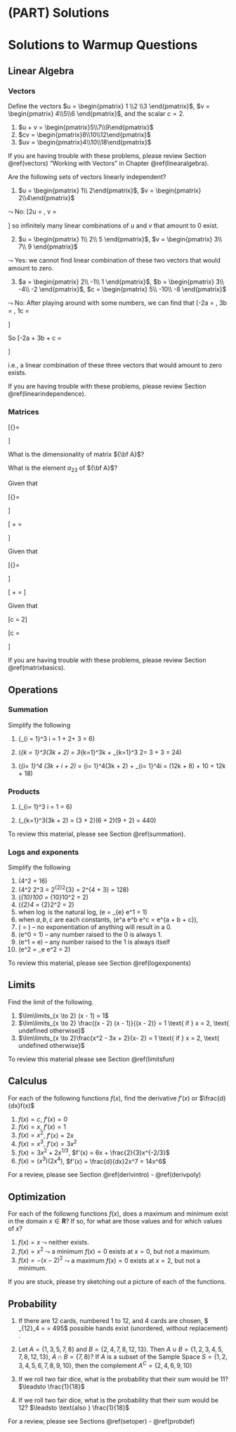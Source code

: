 # (PART) Solutions {-}

# Solutions to Warmup Questions {-}



## Linear Algebra {-}

### Vectors {-}

Define the vectors $u = \begin{pmatrix} 1 \\2 \\3 \end{pmatrix}$, $v = \begin{pmatrix} 4\\5\\6 \end{pmatrix}$, and the scalar $c = 2$. 

1. $u + v = \begin{pmatrix}5\\7\\9\end{pmatrix}$
2. $cv = \begin{pmatrix}8\\10\\12\end{pmatrix}$
3. $uv = \begin{pmatrix}4\\10\\18\end{pmatrix}$



If you are having trouble with these problems, please review Section \@ref(vectors) "Working with Vectors" in Chapter \@ref(linearalgebra). 


Are the following sets of vectors linearly independent?

1. $u = \begin{pmatrix} 1\\ 2\end{pmatrix}$, $v = \begin{pmatrix} 2\\4\end{pmatrix}$

$\leadsto$ No: \[2u = \begin{pmatrix} 2\\ 4\end{pmatrix}, v = \begin{pmatrix} 2\\ 4\end{pmatrix}\]
so infinitely many linear combinations of $u$ and $v$ that amount to 0 exist.


2. $u = \begin{pmatrix} 1\\ 2\\ 5 \end{pmatrix}$, $v = \begin{pmatrix} 3\\ 7\\ 9 \end{pmatrix}$

$\leadsto$ Yes: we cannot find  linear combination of these two vectors that would amount to zero. 



3. $a = \begin{pmatrix} 2\\ -1\\ 1 \end{pmatrix}$, $b = \begin{pmatrix} 3\\ -4\\ -2 \end{pmatrix}$, $c = \begin{pmatrix} 5\\ -10\\ -8 \end{pmatrix}$ 

$\leadsto$ No: After playing around with some numbers, we can find that 
\[-2a = \begin{pmatrix} -4\\ 2\\ -2 \end{pmatrix}, 3b = \begin{pmatrix} 9\\ -12\\ -6 \end{pmatrix}, 1c = \begin{pmatrix} 5\\ -10\\ -8 \end{pmatrix}\]

So 
\[-2a + 3b + c = \begin{pmatrix} 0 \\ 0 \\ 0 \end{pmatrix}\]

i.e., a linear combination of these three vectors that would amount to zero exists.


If you are having trouble with these problems, please review Section \@ref(linearindependence). 


### Matrices {-}

\[{\bf A}=\begin{pmatrix}
			7 & 5 & 1 \\
			11 & 9 & 3 \\ 
			2 & 14 & 21 \\ 
			4 & 1 & 5
		\end{pmatrix}\]
		
		
What is the dimensionality of matrix ${\bf A}$?

What is the element $a_{23}$ of ${\bf A}$?

Given that 
		
\[{\bf B}=\begin{pmatrix}
			1 & 2 & 8 \\
			3 & 9 & 11 \\ 
			4 & 7 & 5 \\ 
			5 & 1 & 9
		\end{pmatrix}\]
		
\[\mathbf{A} + \mathbf{B} = \begin{pmatrix}
			8 & 7 & 9 \\
			14 & 18 & 14 \\ 
			6 & 21 & 26 \\ 
			9 & 2 & 14
		\end{pmatrix}\]


Given that 
		
\[{\bf C}=\begin{pmatrix}
			1 & 2 & 8 \\
			3 & 9 & 11 \\ 
			4 & 7 & 5 \\ 
		\end{pmatrix}\]
		
\[\mathbf{A} + \mathbf{C} = \text{No solution, matrices non-conformable}\]



Given that 

\[c = 2\]

\[c\textbf{A} = \begin{pmatrix}
			14 & 10 & 2 \\
			22 & 18 & 6 \\ 
			4 & 28 & 42 \\ 
			8 & 2 & 10
		\end{pmatrix}\]

If you are having trouble with these problems, please review Section \@ref(matrixbasics). 



## Operations {-}

### Summation {-}

Simplify the following

1. \(\sum\limits_{i = 1}^3 i = 1 + 2+ 3 = 6\)

2. \(\sum\limits_{k = 1}^3(3k + 2) = 3\sum\limits_{k=1}^3k + \sum\limits_{k=1}^3 2= 3\times 6 + 3\times 2 = 24\)

3. \(\sum\limits_{i= 1}^4 (3k + i + 2) = \sum\limits_{i= 1}^4(3k + 2) + \sum\limits_{i= 1}^4i = (12k + 8) + 10 = 12k + 18\)


### Products {-}

1. \(\prod\limits_{i= 1}^3 i = 1\cdot 2\cdot 3 = 6\)

2. \(\prod\limits_{k=1}^3(3k + 2) = (3 + 2)\cdot (6 + 2)\cdot (9 + 2) = 440\)


To review this material, please see Section \@ref(summation).


### Logs and exponents {-}

Simplify the following

1.  \(4^2 = 16\)
2.  \(4^2 2^3 = 2^{2\cdot 2}2^{3} = 2^{4 + 3} = 128\)
3.  \(\log_{10}100 = \log_{10}10^2 = 2\)
4.  \(\log_{2}4 = \log_{2}2^2 = 2\)
5.  when $\log$ is the natural log, \(\log e = \log_{e} e^1 = 1\)
6.  when $a, b, c$ are each constants, \(e^a e^b e^c = e^{a + b + c}\), 
7.  \(\log 0 = \text{undefined}\) -- no exponentiation of anything will result in a 0.
8.  \(e^0 = 1\) -- any number raised to the 0 is always 1. 
9.  \(e^1 = e\) -- any number raised to the 1 is always itself
10. \(\log e^2 = \log_e e^2 = 2\)

To review this material, please see Section \@ref(logexponents)



## Limits {-}

Find the limit of the following.

1. $\lim\limits_{x \to 2} (x - 1) = 1$
2. $\lim\limits_{x \to 2} \frac{(x - 2) (x - 1)}{(x - 2)} = 1 \text{ if } x = 2, \text{ undefined otherwise}$
3. $\lim\limits_{x \to 2}\frac{x^2 - 3x + 2}{x- 2} = 1 \text{ if } x = 2, \text{ undefined otherwise}$

To review this material please see Section \@ref(limitsfun)


## Calculus {-}

For each of the following functions $f(x)$, find the derivative $f'(x)$ or $\frac{d}{dx}f(x)$

1. $f(x)=c$, $f'(x) = 0$
2. $f(x)=x$, $f'(x) = 1$
3. $f(x)=x^2$, $f'(x) = 2x$
4. $f(x)=x^3$, $f'(x) = 3x^2$
5. $f(x)=3x^2+2x^{1/3}$, $f'(x) = 6x + \frac{2}{3}x^{-2/3}$
6. $f(x)=(x^3)(2x^4)$, $f'(x) = \frac{d}{dx}2x^7 = 14x^6$

For a review, please see Section \@ref(derivintro) - \@ref(derivpoly)

## Optimization {-}

For each of the followng functions $f(x)$, does a maximum and minimum exist in the domain $x \in \mathbf{R}$? If so, for what are those values and for which values of $x$?

1. $f(x) = x$ $\leadsto$ neither exists.
2. $f(x) = x^2$ $\leadsto$ a minimum $f(x) = 0$ exists at $x = 0$, but not a maximum.
3. $f(x) = -(x  - 2)^2$ $\leadsto$ a maximum $f(x) = 0$ exists at $x = 2$, but not a minimum.

If you are stuck, please try sketching out a picture of each of the functions.
	

## Probability {-}

1. If there are 12 cards, numbered 1 to 12, and 4 cards are chosen, $ _{12}\text{C}_4 = \frac{12\cdot 11\cdot 10\cdot 9}{4!} = 495$ possible hands exist (unordered, without replacement) .
2. Let $A = \{1,3,5,7,8\}$ and $B = \{2,4,7,8,12,13\}$. Then $A \cup B = \{1, 2, 3, 4, 5, 7, 8, 12, 13\}$,  $A \cap B = \{7, 8\}$? If $A$ is a subset of the Sample Space $S = \{1,2,3,4,5,6,7,8,9,10\}$, then the complement $A^C = \{2, 4, 6, 9, 10\}$

3. If we roll two fair dice, what is the probability that their sum would be 11? $\leadsto \frac{1}{18}$ 
4. If we roll two fair dice, what is the probability that their sum would be 12? $\leadsto \text{also } \frac{1}{18}$ 


For a review, please see Sections \@ref(setoper) - \@ref(probdef)


